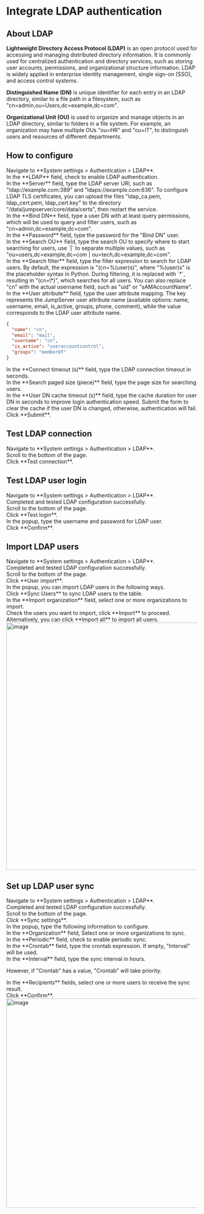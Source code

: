 # Integrate LDAP authentication

## About LDAP
**Lightweight Directory Access Protocol (LDAP)** is an open protocol used for accessing and managing distributed directory information. It is commonly used for centralized authentication and directory services, such as storing user accounts, permissions, and organizational structure information. LDAP is widely applied in enterprise identity management, single sign-on (SSO), and access control systems.

**Distinguished Name (DN)** is unique identifier for each entry in an LDAP directory, similar to a file path in a filesystem, such as "cn=admin,ou=Users,dc=example,dc=com".

**Organizational Unit (OU)** is used to organize and manage objects in an LDAP directory, similar to folders in a file system. For example, an organization may have multiple OUs "ou=HR" and "ou=IT", to distinguish users and resources of different departments.

## How to configure

<Steps>

<div>
<Nav name="system-settings" />
</div>

<div>
Navigate to **System settings > Authentication > LDAP**.
</div>

<div>
In the **LDAP** field, check to enable LDAP authentication.
</div>

<div>
In the **Server** field, type the LDAP server URI, such as "ldap://example.com:389" and "ldaps://example.com:636". 

<Alert type="tip">
To configure LDAP TLS certificates, you can upload the files "ldap_ca.pem, ldap_cert.pem, ldap_cert.key" to the directory "/data/jumpserver/core/data/certs", then restart the service.
</Alert>
</div>

<div>
In the **Bind DN** field, type a user DN with at least query permissions, which will be used to query and filter users, such as "cn=admin,dc=example,dc=com".
</div>

<div>
In the **Password** field, type the password for the "Bind DN" user.
</div>

<div>
In the **Search OU** field, type the search OU to specify where to start searching for users, use `|` to separate multiple values, such as "ou=users,dc=example,dc=com | ou=tech,dc=example,dc=com".
</div>

<div>
In the **Search filter** field, type the filter expression to search for LDAP users. By default, the expression is "(cn=%(user)s)", where "%(user)s" is the placeholder syntax in Python. During filtering, it is replaced with `*`, resulting in "(cn=\*)", which searches for all users. You can also replace "cn" with the actual username field, such as "uid" or "sAMAccountName".

</div>

<div>
In the **User attribute** field, type the user attribute mapping. The key represents the JumpServer user attribute name (available options: name, username, email, is_active, groups, phone, comment), while the value corresponds to the LDAP user attribute name.

```json copy=true filename="LDAP User Attribute Example"
{
  "name": "cn",
  "email": "mail",
  "username": "cn",
  "is_active": "useraccountcontrol",
  "groups": "memberOf"
}
```
</div>

<div>
In the **Connect timeout (s)** field, type the LDAP connection timeout in seconds.
</div>

<div>
In the **Search paged size (piece)** field, type the page size for searching users.
</div>

<div>
In the **User DN cache timeout (s)** field, type the cache duration for user DN in seconds to improve login authentication speed. Submit the form to clear the cache if the user DN is changed, otherwise, authentication will fail.
</div>

<div>
Click **Submit**.
</div>

</Steps>


## Test LDAP connection
<Steps>
<div>
<Nav name="system-settings" />
</div>

<div>
Navigate to **System settings > Authentication > LDAP**.
</div>

<div>
Scroll to the bottom of the page.
</div>

<div>
Click **Test connection**.
</div>
</Steps>

## Test LDAP user login
<Steps>
<div>
<Nav name="system-settings" />
</div>

<div>
Navigate to **System settings > Authentication > LDAP**.
</div>

<div>
Completed and tested LDAP configuration successfully.
</div>

<div>
Scroll to the bottom of the page.
</div>

<div>
Click **Test login**.
</div>

<div>
In the popup, type the username and password for LDAP user.
</div>

<div>
Click **Confirm**.
</div>
</Steps>

## Import LDAP users

<Steps>
<div>
<Nav name="system-settings" />
</div>

<div>
Navigate to **System settings > Authentication > LDAP**.
</div>

<div>
Completed and tested LDAP configuration successfully.
</div>

<div>
Scroll to the bottom of the page.
</div>

<div>
Click **User import**.
</div>

<div>
In the popup, you can import LDAP users in the following ways.
  <Steps stepLevel="2">
  <div>
  Click **Sync Users** to sync LDAP users to the table.
  </div>

  <div>
  <Icon name="xpack" /> In the **Import organization** field, select one or more organizations to import.
  </div>

  <div>
  Check the users you want to import, click **Import** to proceed.
  </div>

  <div>
  Alternatively, you can click **Import all** to import all users.
  </div>
  </Steps>
  <img src="/images/docs/admin-guides/system-settings/auth/ldap-import-user.png" alt="image" width="650"/>

</div>

</Steps>

##  Set up LDAP user sync
<Steps>
<div>
<Nav name="system-settings" />
</div>

<div>
Navigate to **System settings > Authentication > LDAP**.
</div>

<div>
Completed and tested LDAP configuration successfully.
</div>

<div>
Scroll to the bottom of the page.
</div>

<div>
Click **Sync settings**.
</div>

<div>
In the popup, type the following information to configure.
  <Steps stepLevel="2">
  <div>
  <Icon name="xpack"/> In the **Organization** field, Select one or more organizations to sync. 
  </div>

  <div>
  In the **Periodic** field, check to enable periodic sync.
  </div>

  <div>
  In the **Crontab** field, type the crontab expression. If empty, "Interval" will be used.
  </div>

  <div>
  In the **Interval** field, type the sync interval in hours. 
  
  However, if "Crontab" has a value, "Crontab" will take priority.
  </div>

  <div>
  In the **Recipients** fields, select one or more users to receive the sync result.
  </div>
  <div>
  Click **Confirm**.
  </div>
  </Steps>
  <img src="/images/docs/admin-guides/system-settings/auth/ldap-sync-settings.png" alt="image" width="550"/>
</div>
</Steps>
